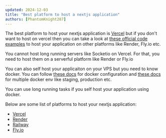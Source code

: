 ```yaml
---
updated: 2024-12-03
title: "Best platform to host a nextjs application"
authors: [PhantomKnight287]
---
```


The best platform to host your nextjs application is [Vercel](https://vercel.com) but if you don't want to host on vercel then you can take a look at [these official code examples](https://github.com/orgs/nextjs/repositories) to host your application on other platforms like Render, Fly.io etc.

<Callout type="warn" >
You cannot host long running servers like Socketio on Vercel. For that, you need to host them on a serverful platform like Render or Fly.io

</Callout>

You can also self host your applicaiton on your VPS but you need to know docker. You can follow [these docs](https://github.com/vercel/next.js/tree/canary/examples/with-docker) for docker configuration and [these docs](https://github.com/vercel/next.js/tree/canary/examples/with-docker-multi-env) for multiple docker env like staging, production etc.

You can use long running tasks if you self host your application using docker.

Below are some list of platforms to host your nextjs application:

- [Vercel](https://vercel.com)
- [Render](https://render.com)
- [Railway](https://railway.app)
- [Fly.io](https://fly.io)
